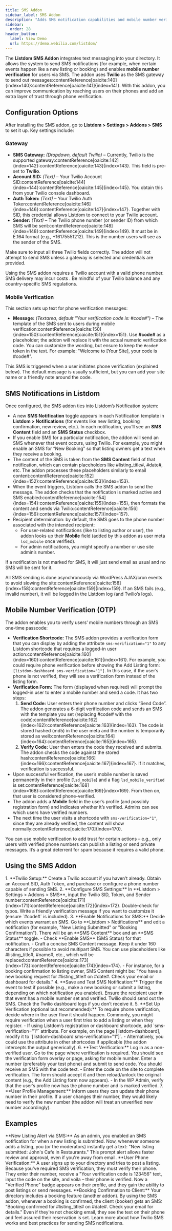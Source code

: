 ```yaml
---
title: SMS Addon
sidebar_label: SMS Addon
description: "Adds SMS notification capabilities and mobile number verification to Listdom, using Twilio as the SMS gateway."
sidebar:
  order: 28
header_button:
  label: View Demo
  url: https://demo.webilia.com/listdom/
---
```



The **Listdom SMS Addon** integrates text messaging into your directory. It allows the system to send SMS notifications (for example, when certain events happen like a new listing or booking) and enables **mobile number verification** for users via SMS. The addon uses **Twilio** as the SMS gateway to send out messages:contentReference[oaicite:140]{index=140}:contentReference[oaicite:141]{index=141}. With this addon, you can improve communication by reaching users on their phones and add an extra layer of trust through phone verification.

## Configuration Options

After installing the SMS addon, go to **Listdom > Settings > Addons > SMS** to set it up. Key settings include:

### Gateway

- **SMS Gateway:** *(Dropdown, default Twilio)* – Currently, Twilio is the supported gateway:contentReference[oaicite:142]{index=142}:contentReference[oaicite:143]{index=143}. This field is pre-set to **Twilio**.
- **Account SID:** *(Text)* – Your Twilio Account SID:contentReference[oaicite:144]{index=144}:contentReference[oaicite:145]{index=145}. You obtain this from your Twilio console dashboard.
- **Auth Token:** *(Text)* – Your Twilio Auth Token:contentReference[oaicite:146]{index=146}:contentReference[oaicite:147]{index=147}. Together with SID, this credential allows Listdom to connect to your Twilio account.
- **Sender:** *(Text)* – The Twilio phone number (or sender ID) from which SMS will be sent:contentReference[oaicite:148]{index=148}:contentReference[oaicite:149]{index=149}. It must be in E.164 format (e.g., +16175551212). This is the number users will see as the sender of the SMS.

Make sure to input all three Twilio fields correctly. The addon will not attempt to send SMS unless a gateway is selected and credentials are provided.

<Aside type="caution">
Using the SMS addon requires a Twilio account with a valid phone number. SMS delivery may incur costs <Badge text="Twilio Fees" />. Be mindful of your Twilio balance and any country-specific SMS regulations.
</Aside>

### Mobile Verification

This section sets up text for phone verification messages:

- **Message:** *(Textarea, default "Your verification code is: #code#")* – The template of the SMS sent to users during mobile verification:contentReference[oaicite:150]{index=150}:contentReference[oaicite:151]{index=151}. Use **#code#** as a placeholder; the addon will replace it with the actual numeric verification code. You can customize the wording, but ensure to keep the `#code#` token in the text. For example: "Welcome to [Your Site], your code is #code#".

This SMS is triggered when a user initiates phone verification (explained below). The default message is usually sufficient, but you can add your site name or a friendly note around the code.

## SMS Notifications in Listdom

Once configured, the SMS addon ties into Listdom’s Notification system:

- A new **SMS Notification** toggle appears in each Notification template in **Listdom > Notifications** (for events like new listing, booking confirmation, new review, etc.). In each notification, you’ll see an **SMS Content** field and an **SMS Status** checkbox.
- If you enable SMS for a particular notification, the addon will send an SMS whenever that event occurs, using Twilio. For example, you might enable an SMS for “New Booking” so that listing owners get a text when they receive a booking.
- The content of the SMS is taken from the **SMS Content** field of that notification, which can contain placeholders like #listing_title#, #date#, etc. The addon processes these placeholders similarly to email content:contentReference[oaicite:152]{index=152}:contentReference[oaicite:153]{index=153}.
- When the event triggers, Listdom calls the SMS addon to send the message. The addon checks that the notification is marked active and SMS enabled:contentReference[oaicite:154]{index=154}:contentReference[oaicite:155]{index=155}, then formats the content and sends via Twilio:contentReference[oaicite:156]{index=156}:contentReference[oaicite:157]{index=157}.
- Recipient determination: by default, the SMS goes to the phone number associated with the intended recipient:
  - For user-related notifications (like to listing author or user), the addon looks up their **Mobile** field (added by this addon as user meta `lsd_mobile` once verified).
  - For admin notifications, you might specify a number or use site admin’s number.
  
If a notification is not marked for SMS, it will just send email as usual and no SMS will be sent for it.

<Aside type="note">
All SMS sending is done asynchronously via WordPress AJAX/cron events to avoid slowing the site:contentReference[oaicite:158]{index=158}:contentReference[oaicite:159]{index=159}. If an SMS fails (e.g., invalid number), it will be logged in the Listdom log (and Twilio’s logs).
</Aside>

## Mobile Number Verification (OTP)

The addon enables you to verify users’ mobile numbers through an SMS one-time passcode:

- **Verification Shortcode:** The SMS addon provides a verification form that you can display by adding the attribute `sms-verification="1"` to any Listdom shortcode that requires a logged-in user action:contentReference[oaicite:160]{index=160}:contentReference[oaicite:161]{index=161}. For example, you could require phone verification before showing the Add Listing form: `[listdom-dashboard sms-verification="1"]`. In this case, if the user’s phone is not verified, they will see a verification form instead of the listing form.
- **Verification Form:** The form (displayed when required) will prompt the logged-in user to enter a mobile number and send a code. It has two steps:
  1. **Send Code:** User enters their phone number and clicks “Send Code”. The addon generates a 6-digit verification code and sends an SMS with the template you set (replacing #code# with the code):contentReference[oaicite:162]{index=162}:contentReference[oaicite:163]{index=163}. The code is stored hashed (md5) in the user meta and the number is temporarily stored as well:contentReference[oaicite:164]{index=164}:contentReference[oaicite:165]{index=165}.
  2. **Verify Code:** User then enters the code they received and submits. The addon checks the code against the stored hash:contentReference[oaicite:166]{index=166}:contentReference[oaicite:167]{index=167}. If it matches, verification is successful.
- Upon successful verification, the user’s mobile number is saved permanently in their profile (`lsd_mobile`) and a flag `lsd_mobile_verified` is set:contentReference[oaicite:168]{index=168}:contentReference[oaicite:169]{index=169}. From then on, that user is considered phone-verified.
- The addon adds a **Mobile** field in the user’s profile (and possibly registration form) and indicates whether it’s verified. Admins can see which users have verified numbers.
- The next time the user visits a shortcode with `sms-verification="1"`, since they are already verified, the content will show normally:contentReference[oaicite:170]{index=170}.

<Aside type="tip">
You can use mobile verification to add trust for certain actions – e.g., only users with verified phone numbers can publish a listing or send private messages. It’s a great deterrent for spam because it requires a valid phone.
</Aside>

## Using the SMS Addon

<Steps>
1. **Twilio Setup:** Create a Twilio account if you haven’t already. Obtain an Account SID, Auth Token, and purchase or configure a phone number capable of sending SMS.
2. **Configure SMS Settings:** In **Listdom > Settings > Addons > SMS**, input the Twilio SID, Token, and Sender number:contentReference[oaicite:171]{index=171}:contentReference[oaicite:172]{index=172}. Double-check for typos. Write a friendly verification message if you want to customize it (ensure `#code#` is included).
3. **Enable Notifications for SMS:** Decide which events warrant an SMS. Go to **Listdom > Notifications** and edit a notification (for example, "New Listing Submitted" or "Booking Confirmation"). There will be an **SMS Content** box and an **SMS Status** toggle. 
   - Check **Enable SMS** (SMS Status) for that notification.
   - Craft a concise SMS Content message. Keep it under 160 characters if possible to avoid multipart SMS. You can use placeholders like #listing_title#, #name#, etc., which will be replaced:contentReference[oaicite:173]{index=173}:contentReference[oaicite:174]{index=174}.
   - For instance, for a booking confirmation to listing owner, SMS Content might be: "You have a new booking request for #listing_title# on #date#. Check your email or dashboard for details."
4. **Save and Test SMS Notification:** Trigger the event to test if possible (e.g., make a new booking or submit a listing, depending on which notification you enabled). Ensure the recipient user in that event has a mobile number set and verified. Twilio should send out the SMS. Check the Twilio dashboard logs if you don’t receive it.
5. **Set Up Verification (optional but recommended):** To require phone verification, decide where in the user flow it should happen. Commonly, you might require verification when a user first tries to add a listing or when they register.
   - If using Listdom’s registration or dashboard shortcode, add `sms-verification="1"` attribute. For example, on the page [listdom-dashboard], modify it to `[listdom-dashboard sms-verification="1"]`.
   - Alternatively, you could use the attribute in other shortcodes if applicable (the addon intercepts the output generically).
6. **Test Verification:** Log in as a non-verified user. Go to the page where verification is required. You should see the verification form overlay or page, asking for mobile number. Enter a number (preferably your test phone) and submit to send code. You should receive an SMS with the code text.
   - Enter the code on the site to complete verification. The form should accept it and then reload/unlock the original content (e.g., the Add Listing form now appears).
   - In the WP Admin, verify that the user’s profile now has the phone number and is marked verified.
7. **User Profile Management:** Inform users they can update their phone number in their profile. If a user changes their number, they would likely need to verify the new number (the addon will treat an unverified new number accordingly).
</Steps>

## Examples

<CardGrid>
  <Card>
    **New Listing Alert via SMS:** As an admin, you enabled an SMS notification for when a new listing is submitted. Now, whenever someone adds a listing, you (or the moderators) instantly get a text: "New listing submitted: John's Cafe in Restaurants." This prompt alert <Badge text="SMS" /> allows faster review and approval, even if you're away from email.
  </Card>
  <Card>
    **User Phone Verification:** A user signs up to your directory and tries to post a listing. Because you've required SMS verification, they must verify their phone. They enter their number, receive a "Your verification code is 123456" text, input the code on the site, and voila – their phone is verified. Now a "Verified Phone" badge appears on their profile, and they gain the ability to post listings or send messages.
  </Card>
  <Card>
    **Booking Confirmation to Client:** Your directory includes a booking feature (another addon). By using the SMS addon, whenever a booking is confirmed, the client (booker) gets an SMS: "Booking confirmed for #listing_title# on #date#. Check your email for details." Even if they're not checking email, they see the text on their phone and feel assured their reservation is set.
  </Card>
</CardGrid>

<LinkCard href="https://www.twilio.com/docs/sms" title="Twilio SMS Documentation">
  Learn more about how Twilio SMS works and best practices for sending SMS notifications.
</LinkCard>
